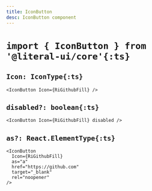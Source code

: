 ```yaml
---
title: IconButton
desc: IconButton component
---
```



# `import { IconButton } from '@literal-ui/core'{:ts}`

## `Icon: IconType{:ts}`

<Demo>
  <IconButton Icon={RiGithubFill} />
</Demo>

```tsx
<IconButton Icon={RiGithubFill} />
```

## `disabled?: boolean{:ts}`

<Demo>
  <IconButton Icon={RiGithubFill} disabled />
</Demo>

```tsx
<IconButton Icon={RiGithubFill} disabled />
```

## `as?: React.ElementType{:ts}`

<Demo>
  <IconButton
    Icon={RiGithubFill}
    as="a"
    href="https://github.com"
    target="_blank"
    rel="noopener"
  />
</Demo>

```tsx
<IconButton
  Icon={RiGithubFill}
  as="a"
  href="https://github.com"
  target="_blank"
  rel="noopener"
/>
```
